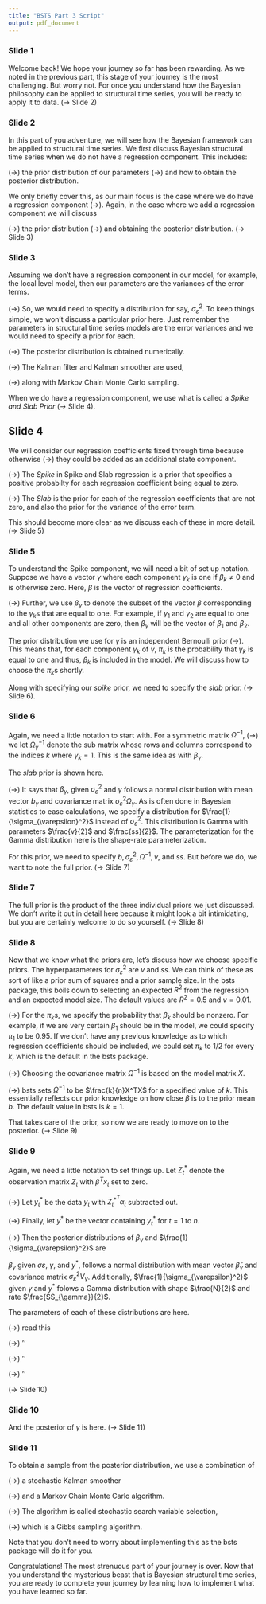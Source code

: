 ```yaml
---
title: "BSTS Part 3 Script"
output: pdf_document
---
```


### Slide 1

Welcome back! We hope your journey so far has been rewarding. As we noted in the previous part, this stage of your journey is the most challenging. But worry not. For once you understand how the Bayesian philosophy can be applied to structural time series, you will be ready to apply it to data. (-> Slide 2)


### Slide 2

In this part of you adventure, we will see how the Bayesian framework can be applied to structural time series. We first discuss Bayesian structural time series when we do not have a regression component. This includes:

(->) the prior distribution of our parameters
(->) and how to obtain the posterior distribution.

We only briefly cover this, as our main focus is the case where we do have a regression component (->). Again, in the case where we add a regression component we will discuss

(->) the prior distribution
(->) and obtaining the posterior distribution. (-> Slide 3)



### Slide 3

Assuming we don't have a regression component in our model, for example, the local level model, then our parameters are the variances of the error terms.

(->) So, we would need to specify a distribution for say, $\sigma_{\varepsilon}^2$. To keep things simple, we won't discuss a particular prior here. Just remember the parameters in structural time series models are the error variances and we would need to specify a prior for each.

(->) The posterior distribution is obtained numerically.

(->) The Kalman filter and Kalman smoother are used,

(->) along with Markov Chain Monte Carlo sampling.

When we do have a regression component, we use what is called a *Spike and Slab Prior* (-> Slide 4). 

## Slide 4

We will consider our regression coefficients fixed through time because otherwise (->) they could be added as an additional state component.

(->) The *Spike* in Spike and Slab regression is a prior that specifies a positive probabilty for each regression coefficient being equal to zero.

(->) The *Slab* is the prior for each of the regression coefficients that are not zero, and also the prior for the variance of the error term.

This should become more clear as we discuss each of these in more detail. (-> Slide 5)

### Slide 5

To understand the Spike component, we will need a bit of set up notation. Suppose we have a vector $\gamma$ where each component $\gamma_k$ is one if $\beta_k \neq 0$ and is otherwise zero. Here, $\beta$ is the vector of regression coefficients.

(->) Further, we use $\beta_{\gamma}$ to denote the subset of the vector $\beta$ corresponding to the $\gamma_k$s that are equal to one. For example, if $\gamma_1$ and $\gamma_2$ are equal to one and all other components are zero, then $\beta_{\gamma}$ will be the vector of $\beta_1$ and $\beta_2$.

The prior distribution we use for $\gamma$ is an independent Bernoulli prior (->). This means that, for each component $\gamma_k$ of $\gamma$, $\pi_k$ is the probability that $\gamma_k$ is equal to one and thus, $\beta_k$ is included in the model. We will discuss how to choose the $\pi_k$s shortly.


Along with specifying our *spike* prior, we need to specify the *slab* prior. (-> Slide 6).

### Slide 6

Again, we need a little notation to start with. For a symmetric matrix $\Omega^{-1}$, (->) we let $\Omega_{\gamma}^{-1}$ denote the sub matrix whose rows and columns correspond to the indices $k$ where $\gamma_k = 1$. This is the same idea as with $\beta_{\gamma}$.

The *slab* prior is shown here. 

(->) It says that $\beta_{\gamma}$, given $\sigma_{\varepsilon}^2$ and $\gamma$ follows a normal distribution with mean vector $b_{\gamma}$ and covariance matrix $\sigma_{\varepsilon}^2 \Omega_{\gamma}$. As is often done in Bayesian statistics to ease calculations, we specify a distribution for $\frac{1}{\sigma_{\varepsilon}^2}$ instead of $\sigma_{\varepsilon}^2$. This distribution is Gamma with parameters $\frac{v}{2}$ and $\frac{ss}{2}$. The parameterization for the Gamma distribution here is the shape-rate parameterization.

For this prior, we need to specify $b, \sigma_{\varepsilon}^2, \Omega^{-1}, v$, and $ss$. But before we do, we want to note the full prior. (-> Slide 7)

### Slide 7

The full prior is the product of the three individual priors we just discussed. We don't write it out in detail here because it might look a bit intimidating, but you are certainly welcome to do so yourself. (-> Slide 8)

### Slide 8

Now that we know what the priors are, let's discuss how we choose specific priors. The hyperparameters for $\sigma_{\varepsilon}^2$ are $v$ and $ss$. We can think of these as sort of like a prior sum of squares and a prior sample size. In the bsts package, this boils down to selecting an expected $R^2$ from the regression and an expected model size. The default values are $R^2 = 0.5$ and $v = 0.01$. 

(->) For the $\pi_k$s, we specify the probability that $\beta_k$ should be nonzero. For example, if we are very certain $\beta_1$ should be in the model, we could specify $\pi_1$ to be 0.95. If we don't have any previous knowledge as to which regression coefficients should be included, we could set $\pi_k$ to 1/2 for every $k$, which is the default in the bsts package.

(->) Choosing the covariance matrix $\Omega^{-1}$ is based on the model matrix $X$.

(->) bsts sets $\Omega^{-1}$ to be $\frac{k}{n}X^TX$ for a specified value of $k$. This essentially reflects our prior knowledge on how close $\beta$ is to the prior mean $b$. The default value in bsts is $k = 1$.

That takes care of the prior, so now we are ready to move on to the posterior. (-> Slide 9)

### Slide 9

Again, we need a little notation to set things up. Let $Z_t^*$ denote the observation matrix $Z_t$ with $\beta^Tx_t$ set to zero.

(->) Let $y_t^*$ be the data $y_t$ with $Z_t^{*^T}\alpha_t$ subtracted out.

(->) Finally, let $y^*$ be the vector containing $y_t^*$ for $t = 1$ to $n$.

(->) Then the posterior distributions of $\beta_{\gamma}$ and $\frac{1}{\sigma_{\varepsilon}^2}$ are

$\beta_{\gamma}$ given $\sigma{\varepsilon}$, $\gamma$, and $y^*$, follows a normal distribution with mean vector $\tilde{\beta}_{\gamma}$ and covariance matrix $\sigma_{\varepsilon}^2V_{\gamma}$. Additionally, $\frac{1}{\sigma_{\varepsilon}^2}$ given $\gamma$ and $y^*$ folows a Gamma distribution with shape $\frac{N}{2}$ and rate $\frac{SS_{\gamma}}{2}$. 

The parameters of each of these distributions are here.

(->) read this

(->) ''

(->) ''

(->) ''

(-> Slide 10)

### Slide 10

And the posterior of $\gamma$ is here. (-> Slide 11)

### Slide 11

To obtain a sample from the posterior distribution, we use a combination of 

(->) a stochastic Kalman smoother

(->) and a Markov Chain Monte Carlo algorithm.

(->) The algorithm is called stochastic search variable selection,

(->) which is a Gibbs sampling algorithm.


Note that you don't need to worry about implementing this as the bsts package will do it for you.


Congratulations! The most strenuous part of your journey is over. Now that you understand the mysterious beast that is Bayesian structural time series, you are ready to complete your journey by learning how to implement what you have learned so far.





